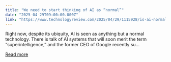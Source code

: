 ```yaml
---
title: "We need to start thinking of AI as “normal”"
date: "2025-04-29T09:00:00.000Z"
link: "https://www.technologyreview.com/2025/04/29/1115928/is-ai-normal/"
---
```


Right now, despite its ubiquity, AI is seen as anything but a normal technology. There is talk of AI systems that will soon merit the term “superintelligence,” and the former CEO of Google recently su...

[Read more](https://www.technologyreview.com/2025/04/29/1115928/is-ai-normal/)
